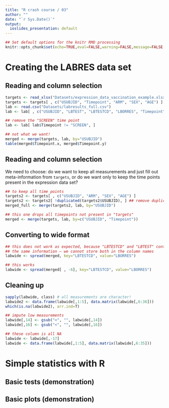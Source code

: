 ```yaml
---
title: "R crash course / 03"
author: ""
date: "`r Sys.Date()`"
output:
  ioslides_presentation: default
---
```


```r
## Set default options for the knitr RMD processing
knitr::opts_chunk$set(echo=TRUE,eval=FALSE,warning=FALSE,message=FALSE,fig.width=5,fig.height=5,cache=TRUE,autodep=TRUE, results="hide")
```

# Creating the LABRES data set

## Reading and column selection

```r
targets <- read_xlsx("Datasets/expression_data_vaccination_example.xlsx", sheet=1)
targets <- targets[ , c("USUBJID", "Timepoint", "ARM", "SEX", "AGE") ]
lab <- read.csv("Datasets/labresults_full.csv")
lab <- lab[ , c("USUBJID", "LBTEST", "LBTESTCD", "LBORRES", "Timepoint") ]

## remove the "SCREEN" time point
lab <- lab[ lab$Timepoint != "SCREEN", ]

## not what we want!
merged <- merge(targets, lab, by="USUBJID")
table(merged$Timepoint.x, merged$Timepoint.y)
```

## Reading and column selection

We need to choose: do we want to keep all measurements and just fill out
meta-information from `targets`, or do we want only to keep the time points
present in the expression data set?

```r
## to keep all time points
targets2 <- targets[ , c("USUBJID", "ARM", "SEX", "AGE") ]
targets2 <- targets2[ !duplicated(targets2$USUBJID), ] ## remove duplicated lines
merged_full <- merge(targets2, lab, by="USUBJID")

## this one drops all timepoints not present in "targets"
merged <- merge(targets, lab, by=c("USUBJID", "Timepoint"))
```

## Converting to wide format

```r
## this does not work as expected, because "LBTESTCD" and "LBTEST" contain
## the same information – we cannot store both in the column names
labwide <- spread(merged, key="LBTESTCD", value="LBORRES")

## this works
labwide <- spread(merged[ , -6], key="LBTESTCD", value="LBORRES")
```

## Cleaning up

```r
sapply(labwide, class) # all measurements are character!
labwide2 <- data.frame(labwide[,1:5], data.matrix(labwide[,6:36]))
which(is.na(labwide2), arr.ind=T)

## impute low measurements
labwide[,14] <- gsub("<", "", labwide[,14])
labwide[,16] <- gsub("<", "", labwide[,16])

## these column is all NA
labwide <- labwide[,-17]
labwide <- data.frame(labwide[,1:5], data.matrix(labwide[,6:35]))
```


# Simple statistics with R

## Basic tests (demonstration)




## Basic plots (demonstration)




